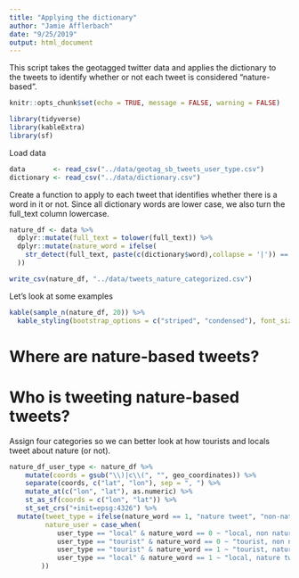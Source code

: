 ```yaml
---
title: "Applying the dictionary"
author: "Jamie Afflerbach"
date: "9/25/2019"
output: html_document
---
```


This script takes the geotagged twitter data and applies the dictionary to the tweets to identify whether or not each tweet is considered "nature-based".

```r
knitr::opts_chunk$set(echo = TRUE, message = FALSE, warning = FALSE)

library(tidyverse)
library(kableExtra)
library(sf)
```

Load data
```r
data       <- read_csv("../data/geotag_sb_tweets_user_type.csv")
dictionary <- read_csv("../data/dictionary.csv")
```

Create a function to apply to each tweet that identifies whether there is a word in it or not. Since all dictionary words are lower case, we also turn the full_text column lowercase.

```r
nature_df <- data %>%
  dplyr::mutate(full_text = tolower(full_text)) %>%
  dplyr::mutate(nature_word = ifelse(
    str_detect(full_text, paste(c(dictionary$word),collapse = '|')) == TRUE, 1, 0
  )) 

write_csv(nature_df, "../data/tweets_nature_categorized.csv")
```

Let's look at some examples

```r
kable(sample_n(nature_df, 20)) %>%
  kable_styling(bootstrap_options = c("striped", "condensed"), font_size = 10, fixed_thead = T)
```

# Where are nature-based tweets?



# Who is tweeting nature-based tweets?


Assign four categories so we can better look at how tourists and locals tweet about nature (or not).
```r
nature_df_user_type <- nature_df %>%
    mutate(coords = gsub("\\)|c\\(", "", geo_coordinates)) %>%
    separate(coords, c("lat", "lon"), sep = ", ") %>%
    mutate_at(c("lon", "lat"), as.numeric) %>% 
    st_as_sf(coords = c("lon", "lat")) %>%
    st_set_crs("+init=epsg:4326") %>%
  mutate(tweet_type = ifelse(nature_word == 1, "nature tweet", "non-nature tweet"),
         nature_user = case_when(
            user_type == "local" & nature_word == 0 ~ "local, non nature tweet",
            user_type == "tourist" & nature_word == 0 ~ "tourist, non nature tweet",
            user_type == "tourist" & nature_word == 1 ~ "tourist, nature tweet",
            user_type == "local" & nature_word == 1 ~ "local, nature tweet"
        ))
```